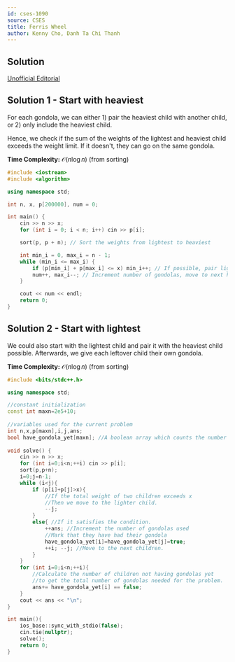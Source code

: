 ---
id: cses-1090
source: CSES
title: Ferris Wheel
author: Kenny Cho, Danh Ta Chi Thanh
---

## Solution

[Unofficial Editorial](https://codeforces.com/blog/entry/83295)

## Solution 1 - Start with heaviest

For each gondola, we can either 1) pair the heaviest child with another child, or 2) only include the heaviest child.

Hence, we check if the sum of the weights of the lightest and heaviest child exceeds the weight limit. If it doesn't, they can go on the same gondola. 

**Time Complexity:** $\mathcal{O}(n\log n)$ (from sorting)

<LanguageSection>

<CPPSection>

```cpp
#include <iostream>
#include <algorithm>

using namespace std;

int n, x, p[200000], num = 0;

int main() {
    cin >> n >> x;
    for (int i = 0; i < n; i++) cin >> p[i];

    sort(p, p + n); // Sort the weights from lightest to heaviest

    int min_i = 0, max_i = n - 1;
    while (min_i <= max_i) {
        if (p[min_i] + p[max_i] <= x) min_i++; // If possible, pair lightest child with heaviest, move to next lightest child
        num++, max_i--; // Increment number of gondolas, move to next heaviest child
    }

    cout << num << endl;
    return 0;
}
``` 

</CPPSection>

</LanguageSection>

## Solution 2 - Start with lightest

We could also start with the lightest child and pair it with the heaviest child possible. Afterwards, we give each leftover child their own gondola.

**Time Complexity:** $\mathcal{O}(n\log n)$ (from sorting)

```cpp
#include <bits/stdc++.h>

using namespace std;

//constant initialization
const int maxn=2e5+10;
 
//variables used for the current problem
int n,x,p[maxn],i,j,ans; 
bool have_gondola_yet[maxn]; //A boolean array which counts the number of children who have had their own bondola
 
void solve() {
	cin >> n >> x;
	for (int i=0;i<n;++i) cin >> p[i];
	sort(p,p+n);
	i=0;j=n-1;
	while (i<j){
		if (p[i]+p[j]>x){ 
			//If the total weight of two children exceeds x
			//Then we move to the lighter child.
			--j; 
		}
		else{ //If it satisfies the condition.
			++ans; //Increment the number of gondolas used
			//Mark that they have had their gondola
			have_gondola_yet[i]=have_gondola_yet[j]=true;
			++i; --j; //Move to the next children.
		}
	}
	for (int i=0;i<n;++i){
		//Calculate the number of children not having gondolas yet
		//to get the total number of gondolas needed for the problem.
		ans+= have_gondola_yet[i] == false;
	}
	cout << ans << "\n";
}

int main(){
	ios_base::sync_with_stdio(false);
	cin.tie(nullptr);
	solve();
	return 0;
}
``` 
